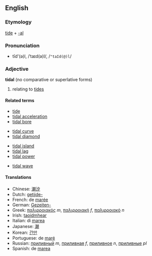 ==English==
===Etymology===
[[tide]] + [[-al]]

===Pronunciation===
*tīd'(ə)l, /ˈtaɪd(ə)l/, /<tt>"taId(@)l</tt>/

===Adjective===
'''tidal''' (no comparative or superlative forms)

# relating to [[tide]]s

====Related terms====
*[[tide]]
*[[tidal acceleration]]
*[[tidal bore]]
<!--*[[tidal chart]] idiomatic? -->
*[[tidal curve]]
*[[tidal diamond]]
<!--*[[tidal flow]] idiomatic? -->
<!--*[[tidal height]] idiomatic? -->
*[[tidal island]]
*[[tidal lag]]
*[[tidal power]]
<!--*[[tidal range]] idiomatic? -->
*[[tidal wave]]

====Translations====
*Chinese: [[潮汐]]<!-- used without a following "de" -->
*Dutch: [[getijde-]]<!-- a prefix used in compounds -->
*French: de [[marée]]<!-- probably not idiomatic, hence not wikified whole -->
*German: [[Gezeiten-]]<!-- a prefix used in compounds -->
*Greek: [[παλιρροιακός]] ''m'', [[παλιρροιακή]] ''f'', [[παλιρροιακό]] ''n''
*Irish: [[taoidmhear]]
*Italian: di [[marea]]<!-- probably not idiomatic, hence not wikified whole -->
*Japanese: [[潮]]<!-- used as a prefix rather than a -i or -na adjective -->
*Korean: [[간만]]
*Portuguese: de [[maré]]<!-- probably not idiomatic, hence not wikified whole -->
*Russian: [[приливный]] ''m'', [[приливная]] ''f'', [[приливное]] ''n'', [[приливные]] ''pl''
*Spanish: de [[marea]]<!-- probably not idiomatic, hence not wikified whole -->